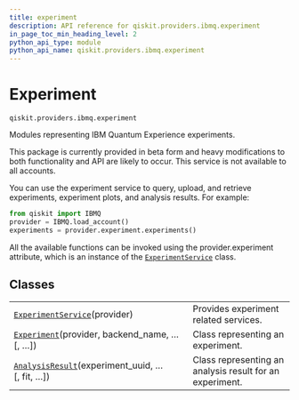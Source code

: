 ```yaml
---
title: experiment
description: API reference for qiskit.providers.ibmq.experiment
in_page_toc_min_heading_level: 2
python_api_type: module
python_api_name: qiskit.providers.ibmq.experiment
---
```


<span id="module-qiskit.providers.ibmq.experiment" />

<span id="qiskit-providers-ibmq-experiment" />

<span id="experiment-qiskit-providers-ibmq-experiment" />

# Experiment

`qiskit.providers.ibmq.experiment`

Modules representing IBM Quantum Experience experiments.

<Admonition title="Caution" type="note">
  This package is currently provided in beta form and heavy modifications to both functionality and API are likely to occur.
</Admonition>

<Admonition title="Note" type="note">
  This service is not available to all accounts.
</Admonition>

You can use the experiment service to query, upload, and retrieve experiments, experiment plots, and analysis results. For example:

```python
from qiskit import IBMQ
provider = IBMQ.load_account()
experiments = provider.experiment.experiments()
```

All the available functions can be invoked using the provider.experiment attribute, which is an instance of the [`ExperimentService`](qiskit.providers.ibmq.experiment.ExperimentService "qiskit.providers.ibmq.experiment.ExperimentService") class.

## Classes

|                                                                                                                                                       |                                                          |
| ----------------------------------------------------------------------------------------------------------------------------------------------------- | -------------------------------------------------------- |
| [`ExperimentService`](qiskit.providers.ibmq.experiment.ExperimentService "qiskit.providers.ibmq.experiment.ExperimentService")(provider)              | Provides experiment related services.                    |
| [`Experiment`](qiskit.providers.ibmq.experiment.Experiment "qiskit.providers.ibmq.experiment.Experiment")(provider, backend\_name, …\[, …])           | Class representing an experiment.                        |
| [`AnalysisResult`](qiskit.providers.ibmq.experiment.AnalysisResult "qiskit.providers.ibmq.experiment.AnalysisResult")(experiment\_uuid, …\[, fit, …]) | Class representing an analysis result for an experiment. |

